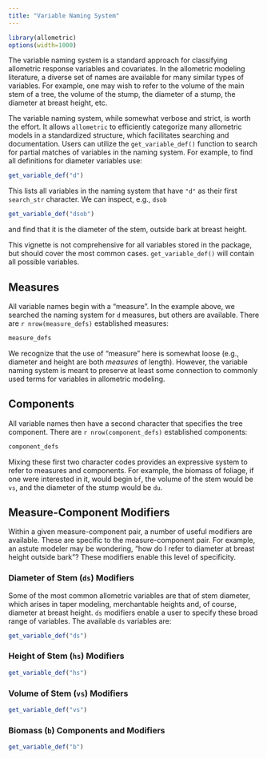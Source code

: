 ```yaml
---
title: "Variable Naming System"
---
```


```r
library(allometric)
options(width=1000)
```

The variable naming system is a standard approach for classifying allometric
response variables and covariates. In the allometric modeling literature, 
a diverse set of names are available for many similar types of variables.
For example, one may wish to refer to the volume of the main stem of a tree, 
the volume of the stump, the diameter of a stump, the diameter at breast height,
etc.

The variable naming system, while somewhat verbose and strict, is worth the 
effort. It allows `allometric` to efficiently categorize many allometric models
in a standardized structure, which facilitates searching and documentation.
Users can utilize the `get_variable_def()` function to search for partial 
matches of variables in the naming system. For example, to find all definitions
for diameter variables use:

```r
get_variable_def("d")
```

This lists all variables in the naming system that have `"d"` as their first
`search_str` character. We can inspect, e.g., `dsob`

```r
get_variable_def("dsob")
```

and find that it is the diameter of the stem, outside bark at breast height.

This vignette is not comprehensive for all variables stored in the package, 
but should cover the most common cases. `get_variable_def()` will contain all
possible variables.

## Measures

All variable names begin with a "measure". In the example above, we searched 
the naming system for `d` measures, but others are available. There are
`r nrow(measure_defs)` established measures:

```r
measure_defs
```

We recognize that the use of "measure" here is somewhat loose (e.g., diameter
and height are both _measures_ of length). However, the variable naming system
is meant to preserve at least some connection to commonly used terms for 
variables in allometric modeling.

## Components

All variable names then have a second character that specifies the tree 
component. There are `r nrow(component_defs)` established components:

```r
component_defs
```

Mixing these first two character codes provides an expressive system to refer to 
measures and components. For example, the biomass of foliage, if one were 
interested in it, would begin `bf`, the volume of the stem would be `vs`,
and the diameter of the stump would be `du`.

## Measure-Component Modifiers

Within a given measure-component pair, a number of useful modifiers are 
available. These are specific to the measure-component pair. For example, an
astute modeler may be wondering, "how do I refer to diameter at breast height
outside bark"? These modifiers enable this level of specificity. 

### Diameter of Stem (`ds`) Modifiers

Some of the most common allometric variables are that of stem diameter, which
arises in taper modeling, merchantable heights and, of course, diameter at 
breast height. `ds` modifiers enable a user to specify these broad range of 
variables. The available `ds` variables are:

```r
get_variable_def("ds")
```

### Height of Stem (`hs`) Modifiers

```r
get_variable_def("hs")
```

### Volume of Stem (`vs`) Modifiers

```r
get_variable_def("vs")
```

### Biomass (`b`) Components and Modifiers

```r
get_variable_def("b")
```